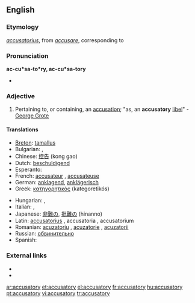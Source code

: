 ==English==

===Etymology===
{{etyl|la}} ''[[accusatorius]]'', from ''[[accusare]]'', corresponding to {{suffix|accuse|atory}}

===Pronunciation===
'''ac-cu*sa-to*ry, ac-cu*sa-tory'''
* {{IPA|/əˈkjuːzət(ə)ri/}}

===Adjective===
{{en-adj}}

# Pertaining to, or containing, an [[accusation]]; "as, an '''accusatory''' [[libel]]" - [[w:George Grote|George Grote]]

====Translations====
{{trans-top|pertaining to, or containing, an accusation}}
* [[Breton]]: [[tamallus]]
* Bulgarian: {{t+|bg|обвинителен|m}},  {{t|bg|обвиняващ}}
* Chinese: [[控告]] (kong gao)
* Dutch: [[beschuldigend]]
* Esperanto: {{t|eo|kulpiga|xs=Esperanto}}
* French: [[accusateur]] {{m}}, [[accusateuse]] {{f}}
* German: [[anklagend]], [[anklägerisch]]
* Greek: [[κατηγορητικός]] (kategoretikós)
{{trans-mid}}
* Hungarian: {{t|hu|vádló}}, {{t-|hu|vádoló}}
* Italian: {{t-|it|accusatorio|m}}, {{t-|it|accusatoria|f}}
* Japanese: [[非難]]の, [[批難]]の (hinanno)
* Latin: [[accusatorius]] {{m}}, accusatoria {{f}}, accusatorium {{n}}
* Romanian: [[acuzatoriu]] {{m}}, [[acuzatorie]] {{f}}, [[acuzatorii]] {{p}}
* Russian: [[обвинительно]]
* Spanish: {{t|es|acusatorio}}
{{trans-bottom}}

===External links===
*{{R:OneLook}}
*{{R:Webster 1913}}

[[ar:accusatory]]
[[et:accusatory]]
[[el:accusatory]]
[[fr:accusatory]]
[[hu:accusatory]]
[[pt:accusatory]]
[[vi:accusatory]]
[[tr:accusatory]]
